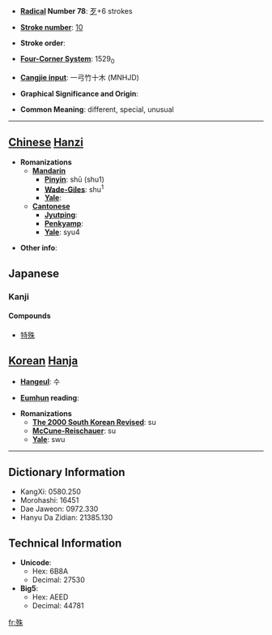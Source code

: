 * '''[[Wiktionary:Chinese radical index| Radical]] Number 78''': [[Wiktionary:Chinese radical index 歹|歹]]+6 strokes

* '''[[Wiktionary:Chinese total strokes index|Stroke number]]''': [[Wiktionary:Chinese total strokes index 10|10]]

* '''Stroke order''': 

* '''[[Wiktionary:Chinese four corner index|Four-Corner System]]''': 1529<sub>0</sub>

* '''[[Wiktionary:Chinese Cangjie index|Cangjie input]]''': 一弓竹十木 (MNHJD)

* '''Graphical Significance and Origin''': 

* '''Common Meaning''': different, special, unusual

----

== [[Chinese]] [[Hanzi]] ==

* '''Romanizations'''
** '''[[Mandarin]]'''
*** '''[[Pinyin]]''': shū (shu1)
*** '''[[Wade-Giles]]''': shu<sup>1</sup>
*** '''[[Yale]]''': 
** '''[[Cantonese]]'''
*** '''[[Jyutping]]''':
*** '''[[Penkyamp]]''': 
*** '''[[Yale]]''': syu4

* '''Other info''': 



== Japanese ==
===Kanji===
{{kanji|[[しゅ]] ([[shu]]), [[じゅ]] ([[ju]])|[[こと]] ([[koto]]), [[ころす]] ([[korosu]]), [[たつ]] ([[tatsu]])}}

====Compounds====
*[[特殊]]

== [[Korean]] [[Hanja]] ==

* '''[[Hangeul]]''': 수

* '''[[Eumhun]] reading''': 

* '''Romanizations'''
** '''[[The 2000 South Korean Revised Romanization|The 2000 South Korean Revised]]''': su
** '''[[McCune-Reischauer]]''': su
** '''[[Yale]]''': swu

----

== Dictionary Information ==

* KangXi: 0580.250
* Morohashi: 16451
* Dae Jaweon: 0972.330
* Hanyu Da Zidian: 21385.130

== Technical Information ==

* '''Unicode''':
** Hex: 6B8A
** Decimal: 27530
* '''Big5''':
** Hex: AEED
** Decimal: 44781

[[fr:殊]]